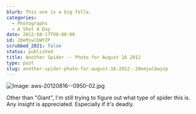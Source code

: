 ```yaml
---
blurb: This one is a big fella.
categories:
  - Photographs
  - A Shot A Day
date: 2012-08-17T00:00:00
id: 20eMjwlbWYZP
scrubbed_2021: false
status: published
title: Another Spider -- Photo for August 16 2012
type: post
slug: another-spider-photo-for-august-16-2012--20emjwlbwyzp
---
```


![Image: aws-20120816--0950-02.jpg](/aws-20120816--0950-02.jpg)

Other than "Giant", I'm still trying to figure out what type of spider this is. Any insight is appreciated. Especially if it's deadly.